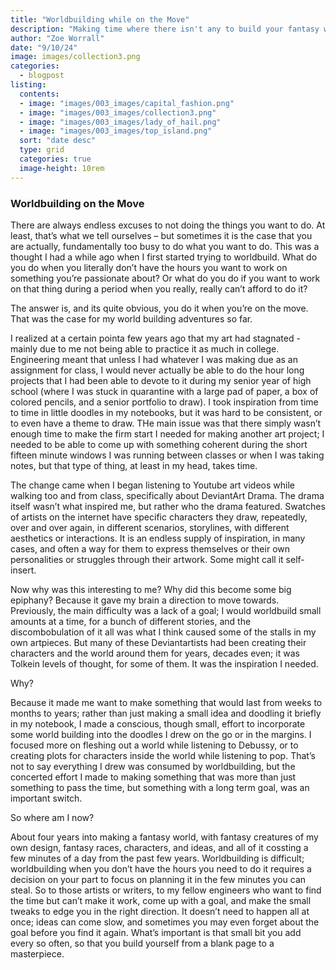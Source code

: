 ```yaml
---
title: "Worldbuilding while on the Move"
description: "Making time where there isn't any to build your fantasy world"
author: "Zoe Worrall"
date: "9/10/24"
image: images/collection3.png
categories:
  - blogpost
listing:
  contents:
  - image: "images/003_images/capital_fashion.png"
  - image: "images/003_images/collection3.png"
  - image: "images/003_images/lady_of_hail.png"
  - image: "images/003_images/top_island.png"
  sort: "date desc"
  type: grid
  categories: true
  image-height: 10rem
---
```


### Worldbuilding on the Move

There are always endless excuses to not doing the things you want to do. At least, that's what we tell ourselves -- but sometimes it is the case that you are actually, fundamentally too busy to do what you want to do. This was a thought I had a while ago when I first started trying to worldbuild. What do you do when you literally don't have the hours you want to work on something you're passionate about? Or what do you do if you want to work on that thing during a period when you really, really can't afford to do it?

The answer is, and its quite obvious, you do it when you're on the move. That was the case for my world building adventures so far.

I realized at a certain pointa  few years ago that my art had stagnated - mainly due to me not being able to practice it as much in college. Engineering meant that unless I had whatever I was making due as an assignment for class, I would never actually be able to do the hour long projects that I had been able to devote to it during my senior year of high school (where I was stuck in quarantine with a large pad of paper, a box of colored pencils, and a senior portfolio to draw). I took inspiration from time to time in little doodles in my notebooks, but it was hard to be consistent, or to even have a theme to draw. THe main issue was that there simply wasn't enough time to make the firm start I needed for making another art project; I needed to be able to come up with something coherent during the short fifteen minute windows I was running between classes or when I was taking notes, but that type of thing, at least in my head, takes time.

The change came when I began listening to Youtube art videos while walking too and from class, specifically about DeviantArt Drama. The drama itself wasn't what inspired me, but rather who the drama featured. Swatches of artists on the internet have specific characters they draw, repeatedly, over and over again, in different scenarios, storylines, with different aesthetics or interactions. It is an endless supply of inspiration, in many cases, and often a way for them to express themselves or their own personalities or struggles through their artwork. Some might call it self-insert.

Now why was this interesting to me? Why did this become some big epiphany? Because it gave my brain a direction to move towards. Previously, the main difficulty was a lack of a goal; I would worldbuild small amounts at a time, for a bunch of different stories, and the discombobulation of it all was what I think caused some of the stalls in my own artpieces. But many of these Deviantartists had been creating their characters and the world around them for years, decades even; it was Tolkein levels of thought, for some of them. It was the inspiration I needed.

Why?

Because it made me want to make something that would last from weeks to months to years; rather than just making a small idea and doodling it briefly in my notebook, I made a conscious, though small, effort to incorporate some world building into the doodles I drew on the go or in the margins. I focused more on fleshing out a world while listening to Debussy, or to creating plots for characters inside the world while listening to pop. That's not to say everything I drew was consumed by worldbuilding, but the concerted effort I made to making something that was more than just something to pass the time, but something with a long term goal, was an important switch.

So where am I now?

About four years into making a fantasy world, with fantasy creatures of my own design, fantasy races, characters, and ideas, and all of it cossting a few minutes of a day from the past few years. Worldbuilding is difficult; worldbuilding when you don't have the hours you need to do it requires a decision on your part to focus on planning it in the few minutes you can steal. So to those artists or writers, to my fellow engineers who want to find the time but can't make it work, come up with a goal, and make the small tweaks to edge you in the right direction. It doesn't need to happen all at once; ideas can come slow, and sometimes you may even forget about the goal before you find it again. What's important is that small bit you add every so often, so that you build yourself from a blank page to a masterpiece.
